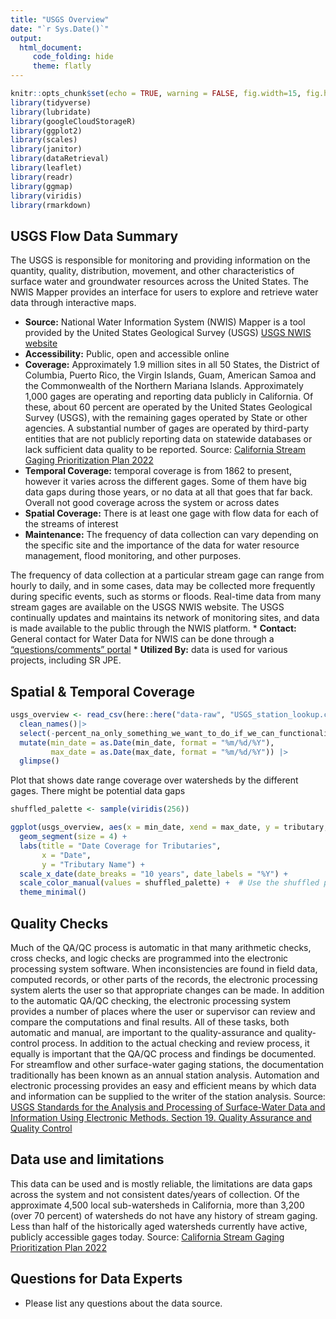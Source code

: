 ```yaml
---
title: "USGS Overview"
date: "`r Sys.Date()`"
output:
  html_document:
     code_folding: hide
     theme: flatly
---
```



```r
knitr::opts_chunk$set(echo = TRUE, warning = FALSE, fig.width=15, fig.height=10)
library(tidyverse)
library(lubridate)
library(googleCloudStorageR)
library(ggplot2)
library(scales)
library(janitor)
library(dataRetrieval)
library(leaflet)
library(readr)
library(ggmap)
library(viridis)
library(rmarkdown)
```

## USGS Flow Data Summary 
The USGS is responsible for monitoring and providing information on the quantity, quality, distribution, movement, and other characteristics of surface water and groundwater resources across the United States. The NWIS Mapper provides an interface for users to explore and retrieve water data through interactive maps.

* **Source:** National Water Information System (NWIS) Mapper is a tool provided by the United States Geological Survey (USGS) [USGS NWIS website](https://waterdata.usgs.gov/nwis)
* **Accessibility:** Public, open and accessible online
* **Coverage:**  Approximately 1.9 million sites in all 50 States, the District of Columbia, Puerto Rico, the Virgin Islands, Guam, American Samoa and the Commonwealth of the Northern Mariana Islands.
Approximately 1,000 gages are operating and reporting data publicly in California. Of these, about 60 percent are operated by the United States Geological Survey (USGS), with the remaining gages operated by State or other agencies. A substantial number of gages are operated by third-party entities that are not publicly reporting data on statewide databases or lack sufficient data quality to be reported. Source: [California Stream Gaging Prioritization Plan 2022](https://www.waterboards.ca.gov/waterrights/water_issues/programs/stream_gaging_plan/docs/sb19-report.pdf)
* **Temporal Coverage:** temporal coverage is from 1862 to present, however it varies across the different gages. Some of them have big data gaps during those years, or no data at all that goes that far back. Overall not good coverage across the system or across dates
* **Spatial Coverage:** There is at least one gage with flow data for each of the streams of interest 
* **Maintenance:** The frequency of data collection can vary depending on the specific site and the importance of the data for water resource management, flood monitoring, and other purposes.

The frequency of data collection at a particular stream gage can range from hourly to daily, and in some cases, data may be collected more frequently during specific events, such as storms or floods. Real-time data from many stream gages are available on the USGS NWIS website.
The USGS continually updates and maintains its network of monitoring sites, and data is made available to the public through the NWIS platform.
* **Contact:** General contact for Water Data for NWIS can be done through a ["questions/comments" portal](https://waterdata.usgs.gov/questions-comments/?&ownerCode=USA&referrerUrl=https%3A%2F%2Fwaterdata.usgs.gov%2Fnwis) 
* **Utilized By:** data is used for various projects, including SR JPE. 


## Spatial & Temporal Coverage
```r
usgs_overview <- read_csv(here::here("data-raw", "USGS_station_lookup.csv")) |> 
  clean_names()|>
  select(-percent_na_only_something_we_want_to_do_if_we_can_functionalize_this_process) |> 
  mutate(min_date = as.Date(min_date, format = "%m/%d/%Y"),
         max_date = as.Date(max_date, format = "%m/%d/%Y")) |> 
  glimpse()
```

Plot that shows date range coverage over watersheds by the different gages. There might be potential data gaps
```r
shuffled_palette <- sample(viridis(256))

ggplot(usgs_overview, aes(x = min_date, xend = max_date, y = tributary, yend = tributary, color = gage)) +
  geom_segment(size = 4) +
  labs(title = "Date Coverage for Tributaries",
       x = "Date",
       y = "Tributary Name") +
  scale_x_date(date_breaks = "10 years", date_labels = "%Y") +
  scale_color_manual(values = shuffled_palette) +  # Use the shuffled palette
  theme_minimal()

```

## Quality Checks 

Much of the QA/QC process is automatic in that many arithmetic checks, cross checks, and logic checks are programmed into the electronic processing system software. When inconsistencies are found in field data, computed records, or other parts of the
records, the electronic processing system alerts the user so that appropriate changes can be made. In addition to the
automatic QA/QC checking, the electronic processing system provides a number of places where the user or supervisor can review and compare the computations and final results. All of these tasks, both automatic and manual, are important to the quality-assurance and quality-control process. In addition to the actual checking and review process, it equally is important that the QA/QC process and findings be documented. For streamflow and other surface-water gaging stations, the documentation traditionally has been known as an annual station analysis. Automation and electronic processing provides an easy and efficient means by which data and information can be supplied to the writer of the station analysis.
Source: [USGS Standards for the Analysis and Processing of Surface-Water Data and Information Using Electronic Methods. Section 19. Quality Assurance and Quality Control](https://water.usgs.gov/osw/pubs/WRIR01-4044.pdf)

## Data use and limitations 
This data can be used and is mostly reliable, the limitations are data gaps across the system and not consistent dates/years of collection. Of the approximate 4,500 local sub-watersheds in California, more than 3,200 (over 70 percent) of
watersheds do not have any history of stream gaging. Less than half of the historically aged watersheds currently have active, publicly accessible gages today. Source: [California Stream Gaging Prioritization Plan 2022](https://www.waterboards.ca.gov/waterrights/water_issues/programs/stream_gaging_plan/docs/sb19-report.pdf)

## Questions for Data Experts 
- Please list any questions about the data source. 


